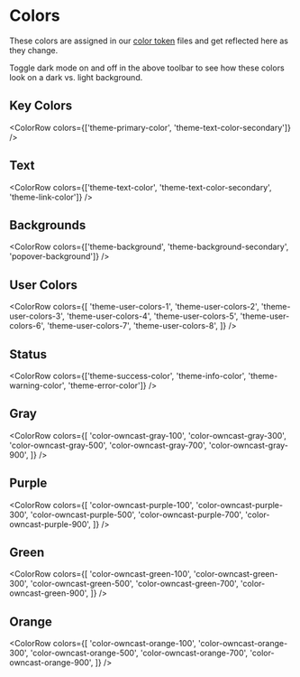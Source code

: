 
<Meta title="owncast/Style Guide/Colors" />

# Colors

These colors are assigned in our [color token](https://github.com/owncast/owncast/tree/webv2/web/style-definitions/tokens/color) files
and get reflected here as they change.

Toggle dark mode on and off in the above toolbar to see how these colors look on a dark vs. light background.

## Key Colors

<ColorRow colors={['theme-primary-color', 'theme-text-color-secondary']} />

## Text

<ColorRow colors={['theme-text-color', 'theme-text-color-secondary', 'theme-link-color']} />

## Backgrounds

<ColorRow colors={['theme-background', 'theme-background-secondary', 'popover-background']} />

## User Colors

<ColorRow
  colors={[
    'theme-user-colors-1',
    'theme-user-colors-2',
    'theme-user-colors-3',
    'theme-user-colors-4',
    'theme-user-colors-5',
    'theme-user-colors-6',
    'theme-user-colors-7',
    'theme-user-colors-8',
  ]}
/>

## Status

<ColorRow
  colors={['theme-success-color', 'theme-info-color', 'theme-warning-color', 'theme-error-color']}
/>

## Gray

<ColorRow
  colors={[
    'color-owncast-gray-100',
    'color-owncast-gray-300',
    'color-owncast-gray-500',
    'color-owncast-gray-700',
    'color-owncast-gray-900',
  ]}
/>

## Purple

<ColorRow
  colors={[
    'color-owncast-purple-100',
    'color-owncast-purple-300',
    'color-owncast-purple-500',
    'color-owncast-purple-700',
    'color-owncast-purple-900',
  ]}
/>

## Green

<ColorRow
  colors={[
    'color-owncast-green-100',
    'color-owncast-green-300',
    'color-owncast-green-500',
    'color-owncast-green-700',
    'color-owncast-green-900',
  ]}
/>

## Orange

<ColorRow
  colors={[
    'color-owncast-orange-100',
    'color-owncast-orange-300',
    'color-owncast-orange-500',
    'color-owncast-orange-700',
    'color-owncast-orange-900',
  ]}
/>
